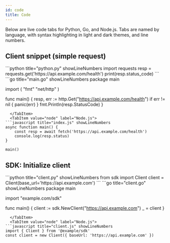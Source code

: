 ```yaml
---
id: code
title: Code
---
```



Below are live code tabs for Python, Go, and Node.js. Tabs are named by language, with syntax highlighting in light and dark themes, and line numbers.

## Client snippet (simple request)

<Tabs groupId="lang" queryString>
  <TabItem value="python" label="Python">
```python title="python.py" showLineNumbers
import requests
resp = requests.get('https://api.example.com/health')
print(resp.status_code)
```
  </TabItem>
  <TabItem value="go" label="Go">
```go title="main.go" showLineNumbers
package main

import (
    "fmt"
    "net/http"
)

func main() {
    resp, err := http.Get("https://api.example.com/health")
    if err != nil {
        panic(err)
    }
    fmt.Println(resp.StatusCode)
}
```
  </TabItem>
  <TabItem value="node" label="Node.js">
```javascript title="index.js" showLineNumbers
async function main() {
    const resp = await fetch('https://api.example.com/health')
    console.log(resp.status)
}

main()
```
  </TabItem>
</Tabs>

## SDK: Initialize client

<Tabs groupId="lang" queryString>
  <TabItem value="python" label="Python">
```python title="client.py" showLineNumbers
from sdk import Client
client = Client(base_url='https://api.example.com')
```
  </TabItem>
  <TabItem value="go" label="Go">
```go title="client.go" showLineNumbers
package main

import "example.com/sdk"

func main() {
    client := sdk.NewClient("https://api.example.com")
    _ = client
}
```
  </TabItem>
  <TabItem value="node" label="Node.js">
```javascript title="client.js" showLineNumbers
import { Client } from '@example/sdk'
const client = new Client({ baseUrl: 'https://api.example.com' })
```
  </TabItem>
</Tabs>
